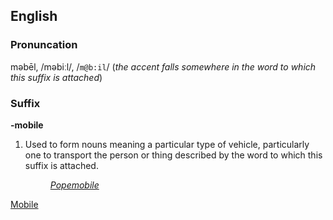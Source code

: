 ==English==
===Pronuncation===
məbēl, /məbiːl/, /<tt>m@b:il</tt>/ (''the accent falls somewhere in the word to which this suffix is attached'')

===Suffix===
'''-mobile'''

#Used to form nouns meaning a particular type of vehicle, particularly one to transport the person or thing described by the word to which this suffix is attached.
#:''[[Popemobile]]''

[[Category:English suffixes|Mobile]]
